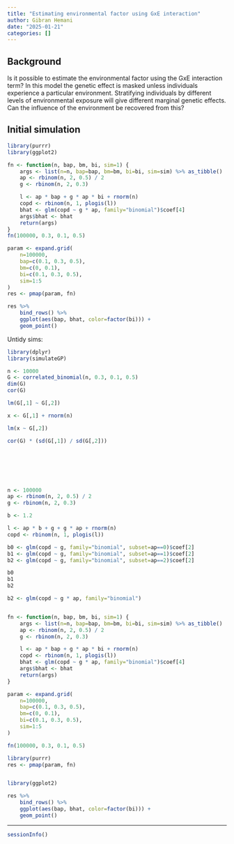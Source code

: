 ```yaml
---
title: "Estimating environmental factor using GxE interaction"
author: Gibran Hemani
date: "2025-01-21"
categories: []
---
```


## Background

Is it possible to estimate the environmental factor using the GxE interaction term? In this model the genetic effect is masked unless individuals experience a particular environment. Stratifying individuals by different levels of environmental exposure will give different marginal genetic effects. Can the influence of the environment be recovered from this?

## Initial simulation

```r
library(purrr)
library(ggplot2)
```


```r
fn <- function(n, bap, bm, bi, sim=1) {
    args <- list(n=n, bap=bap, bm=bm, bi=bi, sim=sim) %>% as_tibble()
    ap <- rbinom(n, 2, 0.5) / 2
    g <- rbinom(n, 2, 0.3)

    l <- ap * bap + g * ap * bi + rnorm(n)
    copd <- rbinom(n, 1, plogis(l))
    bhat <- glm(copd ~ g * ap, family="binomial")$coef[4]
    args$bhat <- bhat
    return(args)
}
fn(100000, 0.3, 0.1, 0.5)
```


```r
param <- expand.grid(
    n=100000,
    bap=c(0.1, 0.3, 0.5),
    bm=c(0, 0.1),
    bi=c(0.1, 0.3, 0.5),
    sim=1:5
)
res <- pmap(param, fn)
```

```r
res %>% 
    bind_rows() %>%
    ggplot(aes(bap, bhat, color=factor(bi))) +
    geom_point()
```


Untidy sims:

```r

library(dplyr)
library(simulateGP)

n <- 10000
G <- correlated_binomial(n, 0.3, 0.1, 0.5)
dim(G)
cor(G)

lm(G[,1] ~ G[,2])

x <- G[,1] + rnorm(n)

lm(x ~ G[,2])

cor(G) * (sd(G[,1]) / sd(G[,2]))







n <- 100000
ap <- rbinom(n, 2, 0.5) / 2
g <- rbinom(n, 2, 0.3)

b <- 1.2

l <- ap * b + g + g * ap + rnorm(n)
copd <- rbinom(n, 1, plogis(l))

b0 <- glm(copd ~ g, family="binomial", subset=ap==0)$coef[2]
b1 <- glm(copd ~ g, family="binomial", subset=ap==1)$coef[2]
b2 <- glm(copd ~ g, family="binomial", subset=ap==2)$coef[2]

b0
b1
b2

b2 <- glm(copd ~ g * ap, family="binomial")


fn <- function(n, bap, bm, bi, sim=1) {
    args <- list(n=n, bap=bap, bm=bm, bi=bi, sim=sim) %>% as_tibble()
    ap <- rbinom(n, 2, 0.5) / 2
    g <- rbinom(n, 2, 0.3)

    l <- ap * bap + g * ap * bi + rnorm(n)
    copd <- rbinom(n, 1, plogis(l))
    bhat <- glm(copd ~ g * ap, family="binomial")$coef[4]
    args$bhat <- bhat
    return(args)
}

param <- expand.grid(
    n=100000,
    bap=c(0.1, 0.3, 0.5),
    bm=c(0, 0.1),
    bi=c(0.1, 0.3, 0.5),
    sim=1:5
)

fn(100000, 0.3, 0.1, 0.5)

library(purrr)
res <- pmap(param, fn)


library(ggplot2)

res %>% 
    bind_rows() %>%
    ggplot(aes(bap, bhat, color=factor(bi))) +
    geom_point()


```


---

```r
sessionInfo()
```
